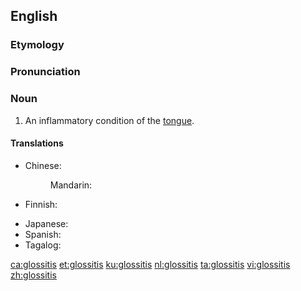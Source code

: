 ==English==
{{wikipedia}}

===Etymology===
{{rfe|lang=en}}

===Pronunciation===
{{rfp|lang=en}}

===Noun===
{{en-noun|-}}

# {{lb|en|pathology}} An inflammatory condition of the [[tongue]].

====Translations====
{{trans-top|inflammatory condition of the tongue}}
* Chinese:
*: Mandarin: {{t+|cmn|舌炎|tr=shéyán|sc=Hani}}
* Finnish: {{t|fi|kielitulehdus}}
{{trans-mid}}
* Japanese: {{t|ja|舌炎|tr=ぜつえん, zetsuen|sc=Jpan}}
* Spanish: {{t|es|glositis|f}}
* Tagalog: {{t|tl|magandila}}
{{trans-bottom}}

[[ca:glossitis]]
[[et:glossitis]]
[[ku:glossitis]]
[[nl:glossitis]]
[[ta:glossitis]]
[[vi:glossitis]]
[[zh:glossitis]]